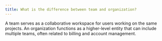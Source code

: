 ```yaml
---
title: What is the difference between team and organization?
---
```


A team serves as a collaborative workspace for users working on the same projects. An organization functions as a higher-level entity that can include multiple teams, often related to billing and account management.
